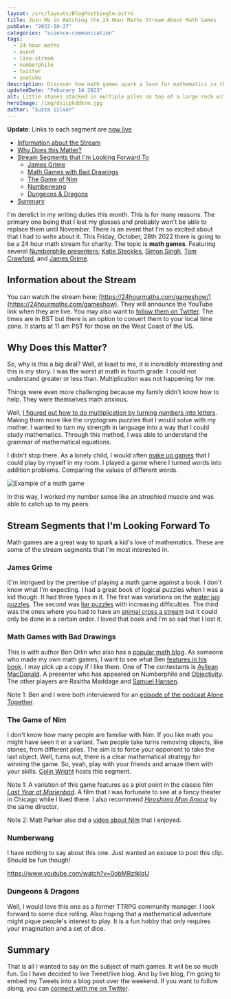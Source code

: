 ```yaml
---
layout: /src/layouts/BlogPostSingle.astro
title: Join Me in Watching the 24 Hour Maths Stream About Math Games
pubDate: "2022-10-27"
categories: "science-communication"
tags: 
  - 24-hour-maths
  - event
  - live-stream
  - numberphile
  - twitter
  - youtube
description: Discover how math games spark a love for mathematics in this recap of the 24-hour math stream for charity. Explore the benefits of various math games showcased by some presenters from Numberphile
updatedDate: "Feburary 14 2023"
alt: Little stones stacked in multiple piles on top of a large rock with the ocean in the background
heroImage: /img/dsicpkddkrm.jpg
author: "Suzza Silver"
---
```


**Update**: Links to each segment are [now live](https://24hourmaths.com/gameshow)

- [Information about the Stream](#information-about-the-stream)
- [Why Does this Matter?](#why-does-this-matter)
- [Stream Segments that I'm Looking Forward To](#stream-segments-that-im-looking-forward-to)
    - [James Grime](#james-grime)
    - [Math Games with Bad Drawings](#math-games-with-bad-drawings)
    - [The Game of Nim](#the-game-of-nim)
    - [Numberwang](#numberwang)
    - [Dungeons & Dragons](#dungeons-amp-dragons)
- [Summary](#summary)

I'm derelict in my writing duties this month. This is for many reasons. The primary one being that I lost my glasses and probably won't be able to replace them until November. There is an event that I'm so excited about that I had to write about it. This Friday, October, 28th 2022 there is going to be a 24 hour math stream for charity. The topic is **math games**. Featuring several [Numberphile presenters](https://beautyofmathematics.com/favorite-video-every-year-numberphile/); [Katie Steckles](https://www.katiesteckles.co.uk/), [Simon Singh](https://simonsingh.net/), [Tom Crawford](https://tomrocksmaths.com/), and [James Grime](https://www.singingbanana.com/).

## Information about the Stream

You can watch the stream here; [https://24hourmaths.com/gameshow/](https://24hourmaths.com/gameshow). They will announce the YouTube link when they are live. You may also want to [follow them on Twitter](https://twitter.com/24hmaths). The times are in BST but there is an option to convert them to your local time zone. It starts at 11 am PST for those on the West Coast of the US.

## Why Does this Matter?

So, why is this a big deal? Well, at least to me, it is incredibly interesting and this is my story. I was the worst at math in fourth grade. I could not understand greater or less than. Multiplication was not happening for me.

Things were even more challenging because my family didn't know how to help. They were themselves math anxious.

Well, [I figured out how to do multiplication by turning numbers into letters](https://medium.com/@SusanSilver/a-writer-s-illicit-love-affair-with-mathematics-d7d144ac2234?source=user_profile---------0----------------------------). Making them more like the cryptogram puzzles that I would solve with my mother. I wanted to turn my strength in language into a way that I could study mathematics. Through this method, I was able to understand the grammar of mathematical equations.

I didn't stop there. As a lonely child, I would often [make up games](https://beautyofmathematics.com/creative-play-mathematics/) that I could play by myself in my room. I played a game where I turned words into addition problems. Comparing the values of different words.

![Example of a math game](images/math-games-substitution-code-inequalities-769x628.jpeg)

In this way, I worked my number sense like an atrophied muscle and was able to catch up to my peers.

## Stream Segments that I'm Looking Forward To

Math games are a great way to spark a kid's love of mathematics. These are some of the stream segments that I'm most interested in.

### James Grime

I\['m intrigued by the premise of playing a math game against a book. I don't know what I'm expecting. I had a great book of logical puzzles when I was a kid though. It had three types in it. The first was variations on the [water jug puzzles](https://www.youtube.com/watch?v=2vdF6NASMiE). The second was [liar puzzles](https://www.youtube.com/watch?v=2dgmgub8mHw) with increasing difficulties. The third was the ones where you had to have an [animal cross a stream](https://www.youtube.com/watch?v=P6Y-RwbxjFU) but it could only be done in a certain order. I loved that book and I'm so sad that I lost it.

### Math Games with Bad Drawings

This is with author Ben Orlin who also has a [popular math blog](https://mathwithbaddrawings.com/). As someone who made my own math games, I want to see what Ben [features in his book](https://www.amazon.com/Math-Games-Bad-Drawings-Games-ebook/dp/B09BN43BP4). I may pick up a copy if I like them. One of The contestants is [Ayliean MacDonald](https://linktr.ee/Ayliean). A presenter who has appeared on Numberphile and [Objectivity](https://www.youtube.com/watch?v=PX2eIKAyJA0). The other players are Rasitha Maddage and [Samuel Hansen](https://relprime.com/).

Note 1: Ben and I were both interviewed for an [episode of the podcast Alone Together](https://podcasts.apple.com/us/podcast/one-is-the-loneliest-number-or-is-it/id1547298340?i=1000524569087).

### The Game of Nim

I don't know how many people are familiar with Nim. If you like math you might have seen it or a variant. Two people take turns removing objects, like stones, from different piles. The aim is to force your opponent to take the last object. Well, turns out, there is a clear mathematical strategy for winning the game. So, yeah, play with your friends and amaze them with your skills. [Colin Wright](https://www.solipsys.co.uk/new/MathematicsTalk.html) hosts this segment.

Note 1: A variation of this game features as a plot point in the classic film _[Last Year at Marienbad](https://en.wikipedia.org/wiki/Last_Year_at_Marienbad)_. A film that I was fortunate to see at a fancy theater in Chicago while I lived there. I also recommend _[Hiroshima Mon Amour](https://en.wikipedia.org/wiki/Hiroshima_mon_amour)_ by the same director.

Note 2: Matt Parker also did a [video about Nim](https://www.youtube.com/watch?v=9KABcmczPdg) that I enjoyed.

### Numberwang

I have nothing to say about this one. Just wanted an excuse to post this clip. Should be fun though!

https://www.youtube.com/watch?v=0obMRztklqU

### Dungeons & Dragons

Well, I would love this one as a former TTRPG community manager. I look forward to some dice rolling. Also hoping that a mathematical adventure might pique people's interest to play. It is a fun hobby that only requires your imagination and a set of dice.

## Summary

That is all I wanted to say on the subject of math games. It will be so much fun. So I have decided to live Tweet/live blog. And by live blog, I'm going to embed my Tweets into a blog post over the weekend. If you want to follow along, you can [connect with me on Twitter](https://twitter.com/susan_silver).
